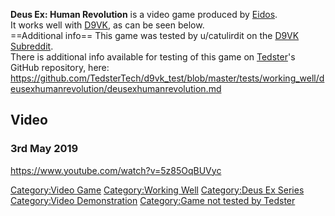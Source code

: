 <strong>Deus Ex: Human Revolution</strong> is a video game produced by [[Eidos]].
<br />
It works well with [[D9VK]], as can be seen below.
<br />
==Additional info==
This game was tested by u/catulirdit on the [[D9VK Subreddit]].
<br />
There is additional info available for testing of this game on [[User:Tedster|Tedster]]'s GitHub repository, here:
<br />
https://github.com/TedsterTech/d9vk_test/blob/master/tests/working_well/deusexhumanrevolution/deusexhumanrevolution.md
==Video==
===3rd May 2019===
<youtube>https://www.youtube.com/watch?v=5z85OqBUVyc</youtube>

[[Category:Video Game]]
[[Category:Working Well]]
[[Category:Deus Ex Series]]
[[Category:Video Demonstration]]
[[Category:Game not tested by Tedster]]
